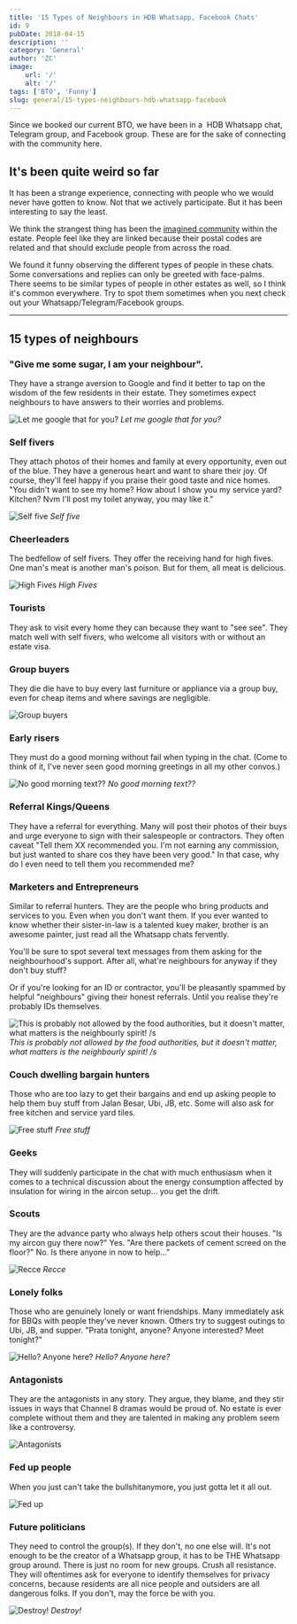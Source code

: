 ```yaml
---
title: '15 Types of Neighbours in HDB Whatsapp, Facebook Chats'
id: 9
pubDate: 2018-04-15
description: ''
category: 'General'
author: 'ZC'
image:
    url: '/'
    alt: '/'
tags: ['BTO', 'Funny']
slug: general/15-types-neighbours-hdb-whatsapp-facebook
---
```


Since we booked our current BTO, we have been in a  HDB Whatsapp chat, Telegram group, and Facebook group. These are for the sake of connecting with the community here.

## It's been quite weird so far

It has been a strange experience, connecting with people who we would never have gotten to know. Not that we actively participate. But it has been interesting to say the least.

We think the strangest thing has been the [imagined community](https://en.wikipedia.org/wiki/Imagined_community) within the estate. People feel like they are linked because their postal codes are related and that should exclude people from across the road.

We found it funny observing the different types of people in these chats. Some conversations and replies can only be greeted with face-palms. There seems to be similar types of people in other estates as well, so I think it's common everywhere. Try to spot them sometimes when you next check out your Whatsapp/Telegram/Facebook groups.

---

## 15 types of neighbours

### "Give me some sugar, I am your neighbour".

They have a strange aversion to Google and find it better to tap on the wisdom of the few residents in their estate. They sometimes expect neighbours to have answers to their worries and problems.

![Let me google that for you?](./images/9_lmgtfy.gif)
_Let me google that for you?_

### Self fivers

They attach photos of their homes and family at every opportunity, even out of the blue. They have a generous heart and want to share their joy. Of course, they'll feel happy if you praise their good taste and nice homes. "You didn't want to see my home? How about I show you my service yard? Kitchen? Nvm I'll post my toilet anyway, you may like it."

![Self five](./images/9_confidence.gif)
_Self five_

### Cheerleaders

The bedfellow of self fivers. They offer the receiving hand for high fives. One man's meat is another man's poison. But for them, all meat is delicious.

![High Fives](./images/9_9MQgx-300x169.gif)
_High Fives_

### Tourists

They ask to visit every home they can because they want to "see see". They match well with self fivers, who welcome all visitors with or without an estate visa.

### Group buyers

They die die have to buy every last furniture or appliance via a group buy, even for cheap items and where savings are negligible.

![Group buyers](./images/9_get-to-tha-group-buy-300x300.jpg)

### Early risers

They must do a good morning without fail when typing in the chat. (Come to think of it, I've never seen good morning greetings in all my other convos.)

![No good morning text??](./images/9_No-Good-Morning-Text-600x580-300x290.jpg)
_No good morning text??_

### Referral Kings/Queens

They have a referral for everything. Many will post their photos of their buys and urge everyone to sign with their salespeople or contractors. They often caveat "Tell them XX recommended you. I'm not earning any commission, but just wanted to share cos they have been very good." In that case, why do I even need to tell them you recommended me?

### Marketers and Entrepreneurs

Similar to referral hunters. They are the people who bring products and services to you. Even when you don't want them. If you ever wanted to know whether their sister-in-law is a talented kuey maker, brother is an awesome painter, just read all the Whatsapp chats fervently.

You'll be sure to spot several text messages from them asking for the neighbourhood's support. After all, what're neighbours for anyway if they don't buy stuff?

Or if you're looking for an ID or contractor, you'll be pleasantly spammed by helpful "neighbours" giving their honest referrals. Until you realise they're probably IDs themselves.

![This is probably not allowed by the food authorities, but it doesn't matter, what matters is the neighbourly spirit! /s](./images/9_food.jpg)
_This is probably not allowed by the food authorities, but it doesn't matter, what matters is the neighbourly spirit! /s_

### Couch dwelling bargain hunters

Those who are too lazy to get their bargains and end up asking people to help them buy stuff from Jalan Besar, Ubi, JB, etc. Some will also ask for free kitchen and service yard tiles.

![Free stuff](./images/9_Free-1-300x200.jpg)
_Free stuff_

### Geeks

They will suddenly participate in the chat with much enthusiasm when it comes to a technical discussion about the energy consumption affected by insulation for wiring in the aircon setup... you get the drift.

### Scouts

They are the advance party who always help others scout their houses. "Is my aircon guy there now?" Yes. "Are there packets of cement screed on the floor?" No. Is there anyone in now to help..."

![Recce](./images/9_35483349-202e7f30-0441-11e8-9f2c-07d27c142839-300x162.gif)
_Recce_

### Lonely folks

Those who are genuinely lonely or want friendships. Many immediately ask for BBQs with people they've never known. Others try to suggest outings to Ubi, JB, and supper. "Prata tonight, anyone? Anyone interested? Meet tonight?"

![Hello? Anyone here?](./images/9_hello-anyone-here-300x300.jpg)
_Hello? Anyone here?_

### Antagonists

They are the antagonists in any story. They argue, they blame, and they stir issues in ways that Channel 8 dramas would be proud of. No estate is ever complete without them and they are talented in making any problem seem like a controversy.

![Antagonists](./images/9_3f41.gif)

### Fed up people

When you just can't take the bullshitanymore, you just gotta let it all out.

![Fed up](./images/9_cannot-take-it.jpg)

### Future politicians

They need to control the group(s). If they don't, no one else will. It's not enough to be the creator of a Whatsapp group, it has to be THE Whatsapp group around. There is just no room for new groups. Crush all resistance. They will oftentimes ask for everyone to identify themselves for privacy concerns, because residents are all nice people and outsiders are all dangerous folks. If you don't, may the force be with you.

![Destroy!](./images/9_dont-make-me-destroy-you-300x207.jpg)
_Destroy!_
